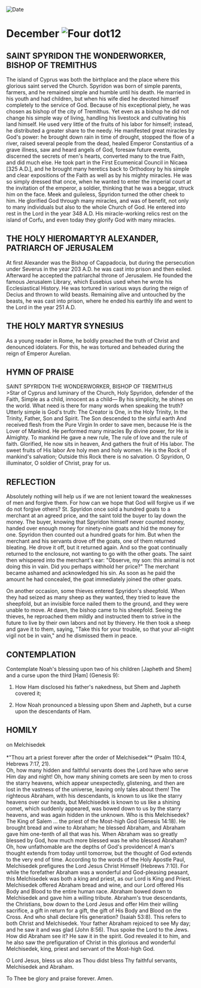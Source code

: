 
<RunningHead />
<Image src="/title-imprint.png" height={68} width={50} alt="Date" className="title-imprint"/>

# <div id="date">December <Image className="four-dot" src="/four-dot.png" height={15} width={15} alt="Four dot" />12</div>

## SAINT SPYRIDON THE WONDERWORKER,<br />BISHOP OF TREMITHUS

The island of Cyprus was both the birthplace and the place where this glorious saint served the Church. Spyridon was born of simple parents, farmers, and he remained simple and humble until his death. He married in his youth and had children, but when his wife died he devoted himself completely to the service of God. Because of his exceptional piety, he was chosen as bishop of the city of Tremithus. Yet even as a bishop he did not change his simple way of living, handling his livestock and cultivating his land himself. He used very little of the fruits of his labor for himself; instead, he distributed a greater share to the needy. He manifested great miracles by God's power: he brought down rain in time of drought, stopped the flow of a river, raised several people from the dead, healed Emperor Constantius of a grave illness, saw and heard angels of God, foresaw future events, discerned the secrets of men's hearts, converted many to the true Faith, and did much else. He took part in the First Ecumenical Council in Nicaea [325 A.D.], and he brought many heretics back to Orthodoxy by his simple and clear expositions of the Faith as well as by his mighty miracles. He was so simply dressed that once, when he wanted to enter the imperial court at the invitation of the emperor, a soldier, thinking that he was a beggar, struck him on the face. Meek and guileless, Spyridon turned the other cheek to him. He glorified God through many miracles, and was of benefit, not only to many individuals but also to the whole Church of God. He entered into rest in the Lord in the year 348 A.D. His miracle-working relics rest on the island of Corfu, and even today they glorify God with many miracles.

## THE HOLY HIEROMARTYR ALEXANDER,<br />PATRIARCH OF JERUSALEM

At first Alexander was the Bishop of Cappadocia, but during the persecution under Severus in the year 203 A.D. he was cast into prison and then exiled. Afterward he accepted the patriarchal throne of Jerusalem. He founded the famous Jerusalem Library, which Eusebius used when he wrote his Ecclesiastical History. He was tortured in various ways during the reign of Decius and thrown to wild beasts. Remaining alive and untouched by the beasts, he was cast into prison, where he ended his earthly life and went to the Lord in the year 251 A.D.

## THE HOLY MARTYR SYNESIUS

As a young reader in Rome, he boldly preached the truth of Christ and denounced idolaters. For this, he was tortured and beheaded during the reign of Emperor Aurelian.


## HYMN OF PRAISE
<div style={{textAlign:'center', color:'crimson', fontWeight:'bold'}}>
SAINT SPYRIDON THE WONDERWORKER, BISHOP OF TREMITHUS
</div>
>Star of Cyprus and luminary of the Church,  
Holy Spyridon, defender of the Faith,  
Simple as a child, innocent as a child—  
By his simplicity, he shines on the world.  
What need is there for many words when speaking the truth?  
Utterly simple is God's truth:  
The Creator is One, in the Holy Trinity,  
In the Trinity, Father, Son and Spirit.  
The Son descended to the sinful earth  
And received flesh from the Pure Virgin  
In order to save men, because He is the Lover of Mankind.  
He performed many miracles  
By divine power, for He is Almighty.  
To mankind He gave a new rule,  
The rule of love and the rule of faith.  
Glorified, He now sits in heaven,  
And gathers the fruit of His labor.  
The sweet fruits of His labor  
Are holy men and holy women.  
He is the Rock of mankind's salvation;  
Outside this Rock there is no salvation.  
O Spyridon, O illuminator,  
O soldier of Christ, pray for us.  


## REFLECTION

Absolutely nothing will help us if we are not lenient toward the weaknesses of men and forgive them. For how can we hope that God will forgive us if we do not forgive others? St. Spyridon once sold a hundred goats to a merchant at an agreed price, and the saint told the buyer to lay down the money. The buyer, knowing that Spyridon himself never counted money, handed over enough money for ninety-nine goats and hid the money for one. Spyridon then counted out a hundred goats for him. But when the merchant and his servants drove off the goats, one of them returned bleating. He drove it off, but it returned again. And so the goat continually returned to the enclosure, not wanting to go with the other goats. The saint then whispered into the merchant's ear: "Observe, my son: this animal is not doing this in vain. Did you perhaps withhold her price?" The merchant became ashamed and acknowledged his sin. As soon as he paid the amount he had concealed, the goat immediately joined the other goats.

On another occasion, some thieves entered Spyridon's sheepfold. When they had seized as many sheep as they wanted, they tried to leave the sheepfold, but an invisible force nailed them to the ground, and they were unable to move. At dawn, the bishop came to his sheepfold. Seeing the thieves, he reproached them mildly and instructed them to strive in the future to live by their own labors and not by thievery. He then took a sheep and gave it to them, saying, "Take this for your trouble, so that your all-night vigil not be in vain," and he dismissed them in peace.


## CONTEMPLATION

Contemplate Noah's blessing upon two of his children [Japheth and Shem] and a curse upon the third [Ham] (Genesis 9):

1. How Ham disclosed his father's nakedness, but Shem and Japheth covered it;

2. How Noah pronounced a blessing upon Shem and Japheth, but a curse upon the descendants of Ham.


## HOMILY
<div style={{textAlign:'center', color:'crimson', fontWeight:'bold'}}>
on Melchisedek
</div>
<br />
<div style={{textAlign:'right'}}>
*"Thou art a priest forever after the order of Melchisedek"* (Psalm 110:4, Hebrews 7:17, 21).
</div>
Oh, how many hidden and faithful servants does the Lord have who serve Him day and night! Oh, how many shining comets are seen by men to cross the starry heavens, which appear unexpectedly, glistening, and then are lost in the vastness of the universe, leaving only tales about them! The righteous Abraham, with his descendants, is known to us like the starry heavens over our heads, but Melchisedek is known to us like a shining comet, which suddenly appeared, was bowed down to us by the starry heavens, and was again hidden in the unknown. Who is this Melchisedek? The King of Salem … the priest of the Most-high God (Genesis 14:18). He brought bread and wine to Abraham; he blessed Abraham, and Abraham gave him one-tenth of all that was his. When Abraham was so greatly blessed by God, how much more blessed was he who blessed Abraham? Oh, how unfathomable are the depths of God's providence! A man's thought extends from today until tomorrow, but the thought of God extends to the very end of time. According to the words of the Holy Apostle Paul, Melchisedek prefigures the Lord Jesus Christ Himself (Hebrews 7:10). For while the forefather Abraham was a wonderful and God-pleasing peasant, this Melchisedek was both a king and priest, as our Lord is King and Priest. Melchisedek offered Abraham bread and wine, and our Lord offered His Body and Blood to the entire human race. Abraham bowed down to Melchisedek and gave him a willing tribute. Abraham's true descendants, the Christians, bow down to the Lord Jesus and offer Him their willing sacrifice, a gift in return for a gift, the gift of His Body and Blood on the Cross. And who shall declare His generation? (Isaiah 53:8). This refers to both Christ and Melchisedek. Your father Abraham rejoiced to see My day; and he saw it and was glad (John 8:56). Thus spoke the Lord to the Jews. How did Abraham see it? He saw it in the spirit. God revealed it to him, and he also saw the prefiguration of Christ in this glorious and wonderful Melchisedek, king, priest and servant of the Most-high God.

O Lord Jesus, bless us also as Thou didst bless Thy faithful servants, Melchisedek and Abraham.

To Thee be glory and praise forever. Amen.